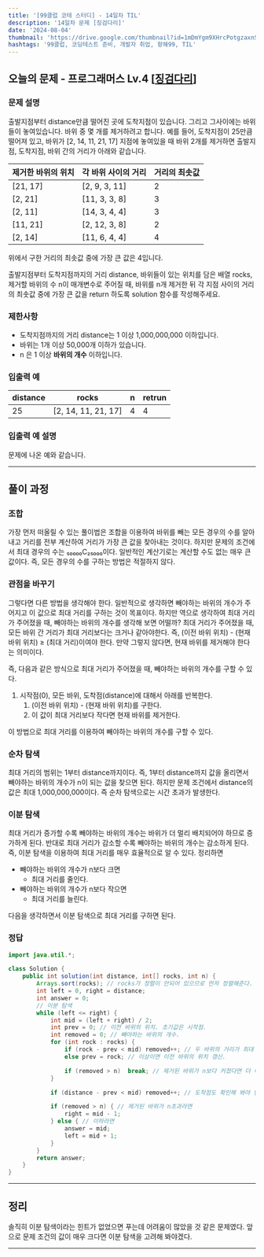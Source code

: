 ```yaml
---
title: '[99클럽 코테 스터디] - 14일차 TIL'
description: '14일차 문제 [징검다리]'
date: '2024-08-04'
thumbnail: 'https://drive.google.com/thumbnail?id=1mDmYgm9XHrcPotgzaxnSPRSrteq3nNHv&sz=w1000'
hashtags: '99클럽, 코딩테스트 준비, 개발자 취업, 항해99, TIL'
---
```


## 오늘의 문제 - 프로그래머스 Lv.4 [<a href="https://school.programmers.co.kr/learn/courses/30/lessons/43236" target="_blank" className="a-mdx">징검다리</a>]

### 문제 설명

출발지점부터 distance만큼 떨어진 곳에 도착지점이 있습니다. 그리고 그사이에는 바위들이 놓여있습니다. 바위 중 몇 개를 제거하려고 합니다.
예를 들어, 도착지점이 25만큼 떨어져 있고, 바위가 [2, 14, 11, 21, 17] 지점에 놓여있을 때 바위 2개를 제거하면 출발지점, 도착지점, 바위 간의 거리가 아래와 같습니다.

| 제거한 바위의 위치 | 각 바위 사이의 거리   | 거리의 최솟값 |
|------------|---------------|---------|
| [21, 17]   | [2, 9, 3, 11] | 2       |
| [2, 21]    | [11, 3, 3, 8] | 3       |
| [2, 11]    | [14, 3, 4, 4] | 3       |
| [11, 21]   | [2, 12, 3, 8] | 2       |
| [2, 14]    | [11, 6, 4, 4] | 4       |

위에서 구한 거리의 최솟값 중에 가장 큰 값은 4입니다.

출발지점부터 도착지점까지의 거리 distance, 바위들이 있는 위치를 담은 배열 rocks, 제거할 바위의 수 n이 매개변수로 주어질 때, 바위를 n개 제거한 뒤 각 지점 사이의 거리의 최솟값 중에 가장 큰 값을 return 하도록 solution 함수를 작성해주세요.

### 제한사항

- 도착지점까지의 거리 distance는 1 이상 1,000,000,000 이하입니다.
- 바위는 1개 이상 50,000개 이하가 있습니다.
- n 은 1 이상 **바위의 개수** 이하입니다.

### 입출력 예

| distance | rocks                | n | retrun |
|----------|----------------------|---|--------|
| 25       | [2, 14, 11, 21, 17]	 | 4 | 4      |

### 입출력 예 설명

문제에 나온 예와 같습니다.

---

## 풀이 과정

### 조합

가장 먼저 떠올릴 수 있는 풀이법은 조합을 이용하여 바위를 빼는 모든 경우의 수를 알아내고 거리를 전부 계산하여 거리가 가장 큰 값을 찾아내는 것이다. 하지만 문제의 조건에서 최대 경우의 수는 ₅₀₀₀₀C₂₅₀₀₀이다. 일반적인 계산기로는 계산할 수도 없는 매우 큰 값이다. 즉, 모든 경우의 수를 구하는 방법은 적절하지 않다.

### 관점을 바꾸기

그렇다면 다른 방법을 생각해야 한다. 일반적으로 생각하면 빼야하는 바위의 개수가 주어지고 이 값으로 최대 거리를 구하는 것이 목표이다. 하지만 역으로 생각하여 최대 거리가 주어졌을 때, 빼야하는 바위의 개수를 생각해 보면 어떨까? 최대 거리가 주어졌을 때, 모든 바위 간 거리가 최대 거리보다는 크거나 같아야한다. 즉, (이전 바위 위치) - (현재 바위 위치) ≥ (최대 거리)이여야 한다. 만약 그렇지 않다면, 현재 바위를 제거해야 한다는 의미이다.

즉, 다음과 같은 방식으로 최대 거리가 주어졌을 때, 빼야하는 바위의 개수를 구할 수 있다.

1. 시작점(0), 모든 바위, 도착점(distance)에 대해서 아래를 반복한다.
    1. (이전 바위 위치) - (현재 바위 위치)를 구한다.
    2. 이 값이 최대 거리보다 작다면 현재 바위를 제거한다.

이 방법으로 최대 거리를 이용하여 빼야하는 바위의 개수를 구할 수 있다.

### 순차 탐색

최대 거리의 범위는 1부터 distance까지이다. 즉, 1부터 distance까지 값을 올리면서 빼야하는 바위의 개수가 n이 되는 값을 찾으면 된다. 하지만 문제 조건에서 distance의 값은 최대 1,000,000,000이다. 즉 순차 탐색으로는 시간 초과가 발생한다.

### 이분 탐색

최대 거리가 증가할 수록 빼야하는 바위의 개수는 바위가 더 멀리 배치되어야 하므로 증가하게 된다. 반대로 최대 거리가 감소할 수록 빼야하는 바위의 개수는 감소하게 된다. 즉, 이분 탐색을 이용하여 최대 거리를 매우 효율적으로 알 수 있다. 정리하면

- 빼야하는 바위의 개수가 n보다 크면
    - 최대 거리를 줄인다.
- 빼야하는 바위의 개수가 n보다 작으면
    - 최대 거리를 늘린다.

다음을 생각하면서 이분 탐색으로 최대 거리를 구하면 된다.

### 정답

```java
import java.util.*;

class Solution {
    public int solution(int distance, int[] rocks, int n) {
        Arrays.sort(rocks); // rocks가 정렬이 안되어 있으므로 먼저 정렬해준다.
        int left = 0, right = distance;
        int answer = 0;
        // 이분 탐색
        while (left <= right) {
            int mid = (left + right) / 2;
            int prev = 0; // 이전 바위의 위치. 초기값은 시작점.
            int removed = 0; // 빼야하는 바위의 개수.
            for (int rock : rocks) {
                if (rock - prev < mid) removed++; // 두 바위의 거리가 최대 거리보다 작다면 현재 바위를 제거.
                else prev = rock; // 이상이면 이전 바위의 위치 갱신.

                if (removed > n)  break; // 제거된 바위가 n보다 커졌다면 더 이상 확인해볼 필요 X.
            }

            if (distance - prev < mid) removed++; // 도착점도 확인해 봐야 한다.

            if (removed > n) { // 제거된 바위가 n초과라면
                right = mid - 1;
            } else { // 이하라면
                answer = mid;
                left = mid + 1;
            }
        }
        return answer;
    }
}
```
---

## 정리

솔직히 이분 탐색이라는 힌트가 없었으면 푸는데 어려움이 많았을 것 같은 문제였다. 앞으로 문제 조건의 값이 매우 크다면 이분 탐색을 고려해 봐야겠다.

---